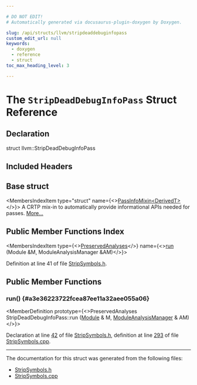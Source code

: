 ```yaml
---

# DO NOT EDIT!
# Automatically generated via docusaurus-plugin-doxygen by Doxygen.

slug: /api/structs/llvm/stripdeaddebuginfopass
custom_edit_url: null
keywords:
  - doxygen
  - reference
  - struct
toc_max_heading_level: 3

---
```





# The `StripDeadDebugInfoPass` Struct Reference

<DoxygenPage pluginConfig={pluginConfig}>



## Declaration

<CodeBlock>struct llvm::StripDeadDebugInfoPass</CodeBlock>

## Included Headers

<IncludesList>
<IncludesListItem
  filePath="llvm/Transforms/IPO/StripSymbols.h"
  permalink="/docs/api/files/include/include/llvm/include/llvm/transforms/include/llvm/transforms/ipo/stripsymbols-h"
  isLocal="true" />
</IncludesList>

## Base struct

<MembersIndex>

<MembersIndexItem
  type="struct"
  name={<><a href="/docs/api/structs/llvm/passinfomixin">PassInfoMixin&lt;DerivedT&gt;</a></>}>
A CRTP mix-in to automatically provide informational APIs needed for passes. <a href="/docs/api/structs/llvm/passinfomixin/#details">More...</a>
</MembersIndexItem>

</MembersIndex>

## Public Member Functions Index

<MembersIndex>

<MembersIndexItem
  type={<><a href="/docs/api/classes/llvm/preservedanalyses">PreservedAnalyses</a></>}
  name={<><a href="#a3e36223722fcea87ee11a32aee055a06">run</a> (Module &amp;M, ModuleAnalysisManager &amp;AM)</>}>
</MembersIndexItem>

</MembersIndex>


Definition at line 41 of file <a href="/docs/api/files/include/include/llvm/include/llvm/transforms/include/llvm/transforms/ipo/stripsymbols-h">StripSymbols.h</a>.

<SectionDefinition>

## Public Member Functions

### run() {#a3e36223722fcea87ee11a32aee055a06}

<MemberDefinition
  prototype={<>PreservedAnalyses StripDeadDebugInfoPass::run (<a href="/docs/api/classes/llvm/module">Module</a> &amp; M, <a href="/docs/api/namespaces/llvm/#af9c9208365fd9ce11392b4d79485e259">ModuleAnalysisManager</a> &amp; AM)</>}>

Declaration at line <a href="/docs/api/files/include/include/llvm/include/llvm/transforms/include/llvm/transforms/ipo/stripsymbols-h/#l00042">42</a> of file <a href="/docs/api/files/include/include/llvm/include/llvm/transforms/include/llvm/transforms/ipo/stripsymbols-h">StripSymbols.h</a>, definition at line <a href="/docs/api/files/lib/lib/transforms/lib/transforms/ipo/stripsymbols-cpp/#l00293">293</a> of file <a href="/docs/api/files/lib/lib/transforms/lib/transforms/ipo/stripsymbols-cpp">StripSymbols.cpp</a>.
</MemberDefinition>

</SectionDefinition>

<hr/>

The documentation for this struct was generated from the following files:

<ul>
<li><a href="/docs/api/files/include/include/llvm/include/llvm/transforms/include/llvm/transforms/ipo/stripsymbols-h">StripSymbols.h</a></li>
<li><a href="/docs/api/files/lib/lib/transforms/lib/transforms/ipo/stripsymbols-cpp">StripSymbols.cpp</a></li>
</ul>

</DoxygenPage>
